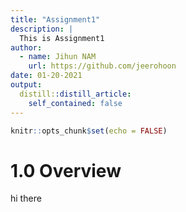 ```yaml
---
title: "Assignment1"
description: |
  This is Assignment1
author:
  - name: Jihun NAM
    url: https://github.com/jeerohoon
date: 01-20-2021
output:
  distill::distill_article:
    self_contained: false
---
```



```r
knitr::opts_chunk$set(echo = FALSE)
```

# 1.0 Overview

hi there